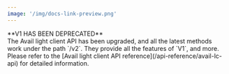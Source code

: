 ```yaml
---
image: '/img/docs-link-preview.png'
---
```



<Callout type="warning">
**V1 HAS BEEN DEPRECATED**<br />
The Avail light client API has been upgraded, and all the latest methods work under the path `/v2`.
They provide all the features of `V1`, and more.
Please refer to the [Avail light client API reference](/api-reference/avail-lc-api) for detailed information.
</Callout>
